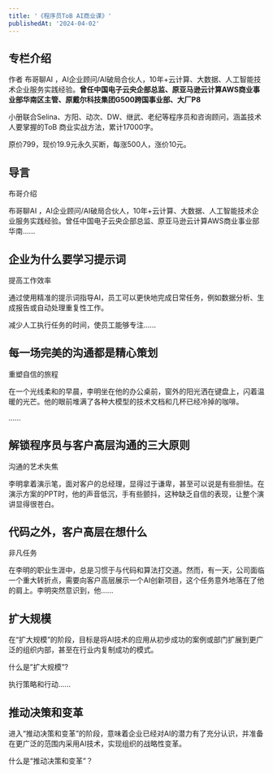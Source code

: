```yaml
---
title: '《程序员ToB AI商业课》'
publishedAt: '2024-04-02'
---
```


## 专栏介绍

作者 布哥聊AI ，AI企业顾问/AI破局合伙人，10年+云计算、大数据、人工智能技术企业服务实践经验。**曾任中国电子云央企部总监、原亚马逊云计算AWS商业事业部华南区主管、原戴尔科技集团G500跨国事业部、大厂P8**

小册联合Selina、方阳、动次、DW、继武、老纪等程序员和咨询顾问，涵盖技术人要掌握的ToB 商业实战方法，累计17000字。

原价799，现价19.9元永久买断，每涨500人，涨价10元。


## 导言
布哥介绍

布哥聊AI ，AI企业顾问/AI破局合伙人，10年+云计算、大数据、人工智能技术企业服务实践经验。曾任中国电子云央企部总监、原亚马逊云计算AWS商业事业部华南......

## 企业为什么要学习提示词
提高工作效率

通过使用精准的提示词指导AI，员工可以更快地完成日常任务，例如数据分析、生成报告或自动处理重复性工作。

减少人工执行任务的时间，使员工能够专注......


## 每一场完美的沟通都是精心策划
重塑自信的旅程

在一个光线柔和的早晨，李明坐在他的办公桌前，窗外的阳光洒在键盘上，闪着温暖的光芒。他的眼前堆满了各种大模型的技术文档和几杯已经冷掉的咖啡。

......

## 解锁程序员与客户高层沟通的三大原则
沟通的艺术失焦

李明拿着演示笔，面对客户的总经理，显得过于谦卑，甚至可以说是有些胆怯。在演示方案的PPT时，他的声音低沉，手有些颤抖，这种缺乏自信的表现，让整个演讲显得很苍白。

## 代码之外，客户高层在想什么
非凡任务

在李明的职业生涯中，总是习惯于与代码和算法打交道。然而，有一天，公司面临一个重大转折点，需要向客户高层展示一个AI创新项目，这个任务意外地落在了他的肩上。李明突然意识到，他......

## 扩大规模
在“扩大规模”的阶段，目标是将AI技术的应用从初步成功的案例或部门扩展到更广泛的组织内部，甚至在行业内复制成功的模式。

什么是”扩大规模”?

执行策略和行动......

## 推动决策和变革
进入“推动决策和变革”的阶段，意味着企业已经对AI的潜力有了充分认识，并准备在更广泛的范围内采用AI技术，实现组织的战略性变革。

什么是“推动决策和变革”？
